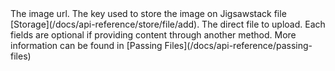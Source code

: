 <ParamField body="url" type="string">
  The image url.
</ParamField>

<ParamField body="file_store_key" type="string">
  The key used to store the image on Jigsawstack file
  [Storage](/docs/api-reference/store/file/add).
</ParamField>

<ParamField body="file_content" type="any">
  The direct file to upload.
</ParamField>

<Info>
  Each fields are optional if providing content through another method. More information can be found in [Passing Files](/docs/api-reference/passing-files)
</Info>